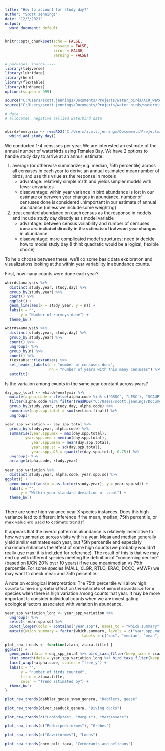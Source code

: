 ```yaml
---
title: "How to account for study day?"
author: "Scott Jennings"
date: "12/7/2021"
output:
  word_document: default
---
```


```r
knitr::opts_chunk$set(echo = FALSE,
                      message = FALSE,
                      error = FALSE,
                      warning = FALSE)
```

```r


# packages, source ----
library(tidyverse)
library(lubridate)
library(here)
library(flextable)
library(birdnames)
options(scipen = 999)

source("C:/Users/scott.jennings/Documents/Projects/water_birds/ACR_waterbird_data_management/code/utility/waterbird_utility_functions.r")
source("C:/Users/scott.jennings/Documents/Projects/water_birds/waterbird_analyses/Tomales_waterbird_trends_2020/code/analysis_utilities.r")

# data ----
# allocated, negative tallied waterbird data


wbirds4analysis <- readRDS("C:/Users/scott.jennings/Documents/Projects/water_birds/ACR_waterbird_data_management/data_files/working_rds/wbirds4analysis") %>% 
  wbird_add_study_day() 

```




We conducted 1-4 censuses per year. We are interested an estimate of the annual number of waterbirds using Tomales Bay. We have 2 options to handle study day to arrive at an annual estimate:  

1. average (or otherwise summarize; e.g. median, 75th percentile) across all censuses in each year to derive an annual estimated mean number of birds, and use this value as the response in models  
    +  advantage: relatively simple math and yields simpler models with fewer covariates  
    +  disadvantage: within year variance in bird abundance is lost in our estimate of between year changes in abundance. number of censuses done is considered unimportant in our estimate of annual abundance (unless we include some weighting)  

2. treat counted abundance on each census as the response in models and include study day directly as a model variable  
    +  advantage: between census variability and number of censuses done are included directly in the estimate of between year changes in abundance  
    +  disadvantage: more complicated model structures; need to decide how to model study day (I think quadratic would be a logical, flexible choice)  



To help choose between these, we'll do some basic data exploration and visualizations looking at the within year variability in abundance counts. 


First, how many counts were done each year?



```r
wbirds4analysis %>% 
  distinct(study.year, study.day) %>% 
  group_by(study.year) %>% 
  count() %>% 
  ggplot() +
  geom_line(aes(x = study.year, y = n)) +
  labs(x = "",
       y = "Number of surveys done") +
  theme_bw()
```

```r
wbirds4analysis %>% 
  distinct(study.year, study.day) %>% 
  group_by(study.year) %>% 
  count() %>% 
  ungroup() %>% 
  group_by(n) %>% 
  count() %>% 
  flextable::flextable() %>% 
  set_header_labels(n = "number of censuses done",
                    nn = "number of years with this many censuses") %>% 
  autofit()
```



Is the variation among counts in the same year constant across years?


```r
day_spp_total <- wbirds4analysis %>% 
  mutate(alpha.code = ifelse(alpha.code %in% c("GRSC", "LESC"), "SCAUP", alpha.code)) %>%
  filter(alpha.code %in% filter(readRDS("C:/Users/scott.jennings/Documents/Projects/water_birds/ACR_waterbird_data_management/data_files/working_rds/num_years_detected"), num.year.detected >= 20)$alpha.code, !alpha.code %in% c("EUWI", "HEGR", "WCGR", "LOON", "PCLO")) %>% 
  group_by(study.year, study.day, alpha.code) %>% 
  summarise(day.spp.total = sum(section.final)) %>% 
  ungroup() 

year_spp_variation <- day_spp_total %>% 
  group_by(study.year, alpha.code) %>% 
  summarise(year.spp.max = max(day.spp.total),
         year.spp.med = median(day.spp.total),
            year.spp.mean = mean(day.spp.total),
            year.spp.sd = sd(day.spp.total),
            year.spp.p75 = quantile(day.spp.total, 0.75)) %>% 
  ungroup() %>% 
  arrange(alpha.code, study.year)
  
year_spp_variation %>% 
  distinct(study.year, alpha.code, year.spp.sd) %>% 
ggplot() +
  geom_boxplot(aes(x = as.factor(study.year), y = year.spp.sd)) +
  labs(x = "",
       y = "Within year standard deviation of count") +
  theme_bw()
  
```



There are some high variance year X species instances. Does this high variance lead to different inference if the mean, median, 75th percentile, or max value are used to estimate trends?

It appears that the overall pattern in abundance is relatively insensitive to how we summarize across visits within a year. Mean and median generally yield similar estimates each year, but 75th percentile and especially maximum enhances the effect of some high counts (we probably wouldn't really use max; it is included for reference). The result of this is that we may end up with different species meeting the definition of "concerning decline" (based on IUCN 20% over 10 years) if we use mean/median vs 75th percentile. For some species (MALL, CLGR, RTLO, BRAC, DCCO, AMWP) we may want to check mean and 75th percentile.

A note on ecological interpretation: The 75th percentile will allow high counts to have a greater effect on the estimate of annual abundance for a species when there is high variation among counts that year. It may be more important to consider individual counts when we are investigating ecological factors associated with variation in abundance.

```r
year_spp_variation_long <- year_spp_variation %>% 
  ungroup() %>% 
  select(-year.spp.sd) %>% 
  pivot_longer(cols = contains("year.spp"), names_to = "which.summary") %>% 
  mutate(which.summary = factor(which.summary, levels = c("year.spp.max", "year.spp.med", "year.spp.mean", "year.spp.p75"), 
                                   labels = c("max", "median", "mean", "75th percentile")))
```


```r
plot_raw_trends <- function(ztaxa, ztaxa.title) {
ggplot() +
  geom_point(data = day_spp_total %>% bird_taxa_filter(keep_taxa = ztaxa), aes(x = study.year, y = day.spp.total)) +
  stat_smooth(data = year_spp_variation_long %>% bird_taxa_filter(keep_taxa = ztaxa), aes(x = study.year, y = value, color = which.summary), se = FALSE) +
  facet_wrap(~alpha.code, scales = "free_y") +
  labs(x = "",
       y = "number of birds counted",
       title = ztaxa.title,
       color = "Trend estimated by") +
  theme_bw()
}
```

```r

plot_raw_trends(dabbler_goose_swan_genera, "Dabblers, geese")

```


```r

plot_raw_trends(diver_seaduck_genera, "Diving ducks")

```



```r

plot_raw_trends(c("Lophodytes", "Mergus"), "Mergansers")

```


```r

plot_raw_trends(c("Podicipediformes"), "Grebes")

```

```r

plot_raw_trends(c("Gaviiformes"), "Loons")

```

```r

plot_raw_trends(corm_peli_taxa, "Cormorants and pelicans")

```
